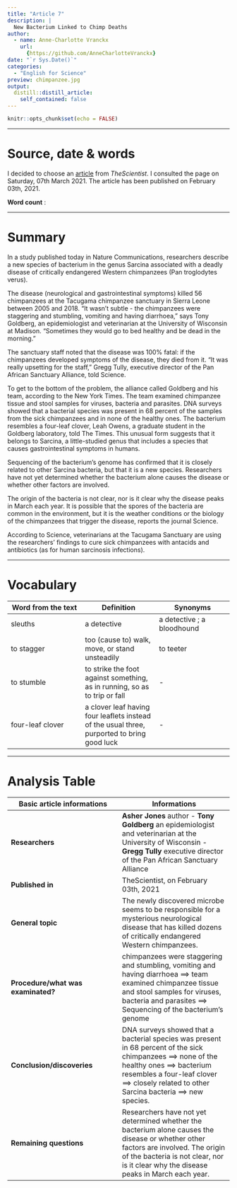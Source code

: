 ```yaml
---
title: "Article 7"
description: |
  New Bacterium Linked to Chimp Deaths
author:
  - name: Anne-Charlotte Vranckx
    url:
      {https://github.com/AnneCharlotteVranckx}
date: "`r Sys.Date()`"
categories:
  - "English for Science"
preview: chimpanzee.jpg
output:
  distill::distill_article:
    self_contained: false
---
```


```r
knitr::opts_chunk$set(echo = FALSE)
```

***
# Source, date & words

I decided to choose an [article](https://www.the-scientist.com/news-opinion/new-bacterium-linked-to-chimp-deaths-68420) from *TheScientist*.
I consulted the page on Saturday, 07th March 2021.
The article has been published on February 03th, 2021.

**Word count** : 

***
# Summary

In a study published today in Nature Communications, researchers describe a new species of bacterium in the genus Sarcina associated with a deadly disease of critically endangered Western chimpanzees (Pan troglodytes verus).

The disease (neurological and gastrointestinal symptoms) killed 56 chimpanzees at the Tacugama chimpanzee sanctuary in Sierra Leone between 2005 and 2018. "It wasn't subtle - the chimpanzees were staggering and stumbling, vomiting and having diarrhoea," says Tony Goldberg, an epidemiologist and veterinarian at the University of Wisconsin at Madison. "Sometimes they would go to bed healthy and be dead in the morning."

The sanctuary staff noted that the disease was 100% fatal: if the chimpanzees developed symptoms of the disease, they died from it. "It was really upsetting for the staff," Gregg Tully, executive director of the Pan African Sanctuary Alliance, told Science.

To get to the bottom of the problem, the alliance called Goldberg and his team, according to the New York Times. The team examined chimpanzee tissue and stool samples for viruses, bacteria and parasites. DNA surveys showed that a bacterial species was present in 68 percent of the samples from the sick chimpanzees and in none of the healthy ones. The bacterium resembles a four-leaf clover, Leah Owens, a graduate student in the Goldberg laboratory, told The Times. This unusual form suggests that it belongs to Sarcina, a little-studied genus that includes a species that causes gastrointestinal symptoms in humans. 

Sequencing of the bacterium's genome has confirmed that it is closely related to other Sarcina bacteria, but that it is a new species. Researchers have not yet determined whether the bacterium alone causes the disease or whether other factors are involved.

The origin of the bacteria is not clear, nor is it clear why the disease peaks in March each year. It is possible that the spores of the bacteria are common in the environment, but it is the weather conditions or the biology of the chimpanzees that trigger the disease, reports the journal Science.

According to Science, veterinarians at the Tacugama Sanctuary are using the researchers' findings to cure sick chimpanzees with antacids and antibiotics (as for human sarcinosis infections).

***
# Vocabulary

| Word from the text | Definition | Synonyms |
|-----|-----|-----|
| sleuths | a detective | a detective ; a bloodhound |
| to stagger | too (cause to) walk, move, or stand unsteadily | to teeter |
| to stumble | to strike the foot against something, as in running, so as to trip or fall | - |
| four-leaf clover | a clover leaf having four leaflets instead of the usual three, purported to bring good luck | - |

***
# Analysis Table

| **Basic article informations**      | **Informations** |
| ----- | ----- |
| **Researchers** | **Asher Jones** author - **Tony Goldberg** an epidemiologist and veterinarian at the University of Wisconsin - **Gregg Tully** executive director of the Pan African Sanctuary Alliance|
| **Published in**  | TheScientist, on February 03th, 2021 |  
| **General topic** | The newly discovered microbe seems to be responsible for a mysterious neurological disease that has killed dozens of critically endangered Western chimpanzees. |
| **Procedure/what was examinated?** | chimpanzees were staggering and stumbling, vomiting and having diarrhoea ==> team examined chimpanzee tissue and stool samples for viruses, bacteria and parasites ==> Sequencing of the bacterium's genome |
| **Conclusion/discoveries** | DNA surveys showed that a bacterial species was present in 68 percent of the sick chimpanzees ==> none of the healthy ones ==> bacterium resembles a four-leaf clover ==> closely related to other Sarcina bacteria ==> new species. |
| **Remaining questions**| Researchers have not yet determined whether the bacterium alone causes the disease or whether other factors are involved. The origin of the bacteria is not clear, nor is it clear why the disease peaks in March each year. |

